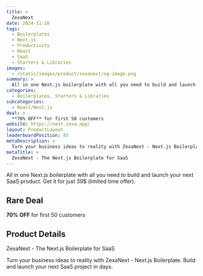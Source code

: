 ```yaml
---
title: >
  ZexaNext
date: 2024-11-28
tags:
  - Boilerplates
  - Next.js
  - Productivity
  - React
  - SaaS
  - Starters & Libraries
images:
  - /static/images/product/zexanext/og-image.png
summary: >
  All in one Next.js boilerplate with all you need to build and launch your next SaaS product. Get it for just 39$ (limited time offer).
categories:
  - Boilerplates, Starters & Libraries
subcategories:
  - React/Next.js
deal: >
  **70% OFF** for first 50 customers
website: https://next.zexa.app/
layout: ProductLayout
leaderboardPosition: 85
metaDescription: >
  Turn your business ideas to reality with ZexaNext - Next.js Boilerplate. Build and launch your next SaaS project in days.
metaTitle: >
  ZexaNext - The Next.js Boilerplate for SaaS
---
```

All in one Next.js boilerplate with all you need to build and launch your next SaaS product. Get it for just 39$ (limited time offer).

## Rare Deal

**70% OFF** for first 50 customers

## Product Details

ZexaNext - The Next.js Boilerplate for SaaS

Turn your business ideas to reality with ZexaNext - Next.js Boilerplate. Build and launch your next SaaS project in days.
